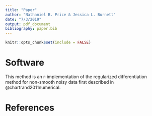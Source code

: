 ```yaml
---
title: "Paper"
author: "Nathaniel B. Price & Jessica L. Burnett"
date: "7/3/2019"
output: pdf_document
bibliography: paper.bib
---
```


```r
knitr::opts_chunk$set(include = FALSE)
```

# Software 
This method is an r-implementation of the regularized differentiation method for non-smooth noisy data first described in @chartrand2011numerical. 

# References
